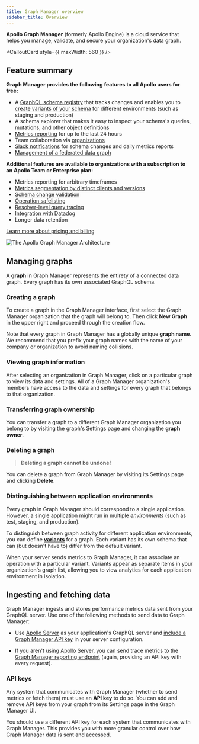 ```yaml
---
title: Graph Manager overview
sidebar_title: Overview
---
```



**Apollo Graph Manager** (formerly Apollo Engine) is a cloud service that helps you manage, validate, and secure your organization's data graph.

<VideoFrame
  title="Apollo Graph Manager Overview"
  src="https://www.youtube.com/embed/yZ3_Yvlmy78"
/>
<CalloutCard style={{ maxWidth: 560 }} />

## Feature summary

**Graph Manager provides the following features to all Apollo users for free:**

* A [GraphQL schema registry](/schema-registry/) that tracks changes
and enables you to [create variants of your schema](/schema-registry/#managing-environments-with-variants) for different environments
(such as staging and production)
* A schema explorer that makes it easy to inspect your schema's queries,
mutations, and other object definitions
* [Metrics reporting](https://www.apollographql.com/docs/graph-manager/setup-analytics/) for up to the last 24 hours
* Team collaboration via [organizations](/accounts-organizations/)
* [Slack notifications](/slack-integration/) for schema changes and daily metrics reports
* [Management of a federated data graph](/managed-federation/overview/)

**Additional features are available to organizations with a subscription to an Apollo Team or Enterprise plan:**

* Metrics reporting for arbitrary timeframes
* [Metrics segmentation by distinct clients and versions](/client-awareness/)
* [Schema change validation](/schema-validation/)
* [Operation safelisting](/operation-registry/)
* [Resolver-level query tracing](/performance/)
* [Integration with Datadog](/datadog-integration/)
* Longer data retention

[Learn more about pricing and billing](https://www.apollographql.com/plans/)

![The Apollo Graph Manager Architecture](./img/graph-manager-architecture.png)

## Managing graphs

A **graph** in Graph Manager represents the entirety of a connected data graph. Every graph has its own associated GraphQL schema. 

### Creating a graph

To create a graph in the Graph Manager interface, first select the Graph Manager
organization that the graph will belong to. Then click **New Graph** in the upper
right and proceed through the creation flow.

Note that every graph in Graph Manager has a globally unique **graph name**. We recommend that you prefix your graph names with the name of your company or organization to avoid naming collisions.

### Viewing graph information

After selecting an organization in Graph Manager, click on a particular graph
to view its data and settings. All of a Graph Manager organization's members have
access to the data and settings for every graph that belongs to that organization.

### Transferring graph ownership

You can transfer a graph to a different Graph Manager organization you belong to
by visiting the graph's Settings page and changing the **graph owner**.

### Deleting a graph

> **Deleting a graph cannot be undone!**

You can delete a graph from Graph Manager by visiting its Settings page and clicking
**Delete**.

### Distinguishing between application environments

Every graph in Graph Manager should correspond to a single application. However, a single
application might run in multiple _environments_ (such as test, staging, and production).

To distinguish between graph activity for different application environments, you can define [**variants**](/schema-registry/#managing-environments-with-variants) for a graph. Each variant has its own schema
that can (but doesn't have to) differ from the default variant.

When your server sends metrics to Graph Manager, it can associate an operation with
a particular variant. Variants appear as separate items in your organization's graph list, allowing you to view analytics for
each application environment in isolation.

## Ingesting and fetching data

Graph Manager ingests and stores performance metrics data sent from your GraphQL server.
Use one of the following methods to send data to Graph Manager:

- Use [Apollo Server](https://www.apollographql.com/docs/apollo-server/) as your application's GraphQL server and [include a Graph Manager API key](https://www.apollographql.com/docs/tutorial/production/#get-a-graph-manager-api-key) in your server configuration.

- If you aren't using Apollo Server, you can send trace metrics to the [Graph Manager reporting endpoint](https://www.apollographql.com/docs/references/setup-analytics/#graph-manager-reporting-endpoint) (again,
  providing an API key with every request).

### API keys

Any system that communicates with Graph Manager (whether to send metrics or fetch them) must use an **API key** to do so. You can add and remove API keys from your graph from its Settings page in the Graph Manager UI.

You should use a different API key for each system that communicates with Graph Manager. This provides you with more granular control over how Graph Manager data is sent and accessed.
